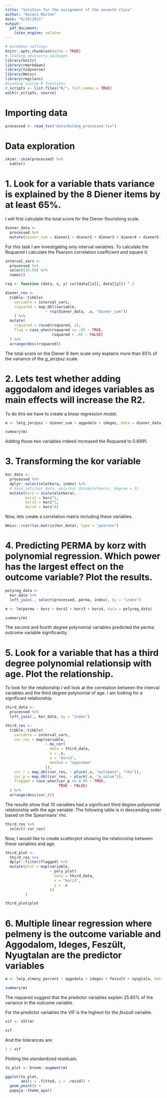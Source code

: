 ```yaml
---
title: "Solution for the assignment of the seventh class"
author: "Kovacs Marton"
date: "9/29/2021"
output:
  pdf_document:
    latex_engine: xelatex
---
```


```r
# markdown settings
knitr::opts_chunk$set(echo = TRUE)
# loading necesarry packages
library(knitr)
library(rmarkdown)
library(tidyverse)
library(Hmisc)
library(regclass)
#loading custom R functions
r_scripts <- list.files("R/", full.names = TRUE)
walk(r_scripts, source)
```

# Importing data

```r
processed <- read_tsv("data/boldog_processed.tsv")
```

# Data exploration

```r
skimr::skim(processed) %>% 
  kable()
```

# 1. Look for a variable thats variance is explained by the 8 Diener items by at least 65%.

I will first calculate the total score for the Diener flourishing scale.

```r
diener_data <-
  processed %>% 
  mutate(diener_sum = diener1 + diener2 + diener3 + diener4 + diener5 + diener6 + diener7 + diener8)
```

For this task I am investigating only interval variables. To calculate the Rsquared I calculate the Pearson correlation coefficient and square it.

```r
interval_vars <- 
  processed %>% 
  select(26:50) %>% 
  names()

rsq <- function (data, x, y) cor(data[[x]], data[[y]]) ^ 2

diener_res <-
  tibble::tibble(
    variable = interval_vars,
    rsquared = map_dbl(variable,
                  ~ rsq(diener_data, .x, "diener_sum"))
    ) %>% 
  mutate(
    rsquared = round(rsquared, 2),
    flag = case_when(rsquared >= .65 ~ TRUE,
                     rsquared < .65 ~ FALSE)
  ) %>% 
  arrange(desc(rsquared))
```

The total score on the Diener 8 item scale only explains more than 65% of the variance of the _g_jerzpsz_ scale.

# 2. Lets test whether adding aggodalom and ideges variables as main effects will increase the R2.

To do this we have to create a linear regression model.

```r
m <- lm(g_jerzpsz ~ diener_sum + aggodalo + ideges, data = diener_data)

summary(m)
```

Adding those two variables indeed increased the Rsquared to 0.6991.

# 3. Transforming the kor variable

```r
kor_data <-
  processed %>% 
  dplyr::select(eletkora, index) %>% 
  # bind_cols(kor_data, poly(kor_data$eletkora), degree = 3)
  mutate(korz = scale(eletkora),
         korz2 = korz^2,
         korz3 = korz^3,
         korz4 = korz^4)
```

Now, lets create a correlation matrix including these variables.

```r
Hmisc::rcorr(as.matrix(kor_data), type = "pearson")
```

# 4. Predicting PERMA by korz with polynomial regression. Which power has the largest effect on the outcome variable? Plot the results.

```r
polyreg_data <-
  kor_data %>% 
  left_join(., select(processed, perma, index), by = "index")

m <- lm(perma ~ korz + korz2 + korz3 + korz4, data = polyreg_data)

summary(m)
```

The second and fourth degree polynomial variables predicted the perma outcome variable significantly.

# 5. Look for a variable that has a third degree polynomial relationsip with age. Plot the relationship.

To look for the relationship I will look at the correlation between the interval variables and the third degree polynomial of age. I am looking for a significant relationship.

```r
third_data <-
  processed %>% 
  left_join(., kor_data, by = "index")

third_res <-
  tibble::tibble(
    variable = interval_vars,
    cor_res = map(variable, 
                  ~ my_cor(
                    data = third_data,
                    x = .x,
                    y = "korz3",
                    method = "spearman"
                  )),
    cor_r = map_dbl(cor_res, ~ pluck(.x, "estimate", "rho")),
    cor_p = map_dbl(cor_res, ~ pluck(.x, "p.value")),
    flagged = case_when(cor_p <= 0.05 ~ TRUE,
                        TRUE ~ FALSE)
  ) %>% 
  arrange(desc(cor_r))
```

The results show that 10 variables had a significant third degree polynomial relationship with the age variable. The following table is in descending order based on the Spearmans' rho.

```r
third_res %>% 
  select(-cor_res)
```

Now, I would like to create scatterplot showing the relationship between these variables and age.

```r
third_plot <- 
  third_res %>% 
  dplyr::filter(flagged) %>% 
  mutate(plot = map(variable, 
                    ~ poly_plot(
                      data = third_data,
                      x = "korz3",
                      y = .x
                    ))
         )

third_plot$plot
```

# 6. Multiple linear regression where pelmeny is the outcome variable and Aggodalom, Ideges, Feszült, Nyugtalan are the predictor variables

```r
m <- lm(p_elmeny_percent ~ aggodalo + ideges + feszult + nyugtala, data = processed)

summary(m)
```

The rsquared suggest that the predictor variables explain 25.85% of the variance in the outcome variable. 

For the predictor variables the VIF is the highest for the _feszult_ variable.

```r
vif <- VIF(m)

vif
```

And the tolerances are:

```r
1 / vif
```

Plotting the standardized residuals.

```r
to_plot <- broom::augment(m)

ggplot(to_plot,
       aes(x = .fitted, y = .resid)) +
  geom_point() +
  papaja::theme_apa()
```
